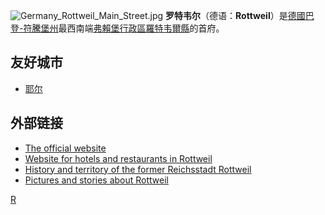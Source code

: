 {{德国城市
| 市徽图 = Image:Wappen Rottweil.svg
| 在德国内的位置图 = Image:Lage des Landkreises Rottweil in Deutschland.png
| 所属联邦州 = 巴登-符騰堡州
| 所属行政区 = 弗赖堡行政區
| 所属县 = 罗特韦尔县
| 坐标纬度 = 48
| 坐标纬度分 = 10
| 坐标经度 = 08
| 坐标经度分 = 37
| 海拔高度 = 557
| 面积 = 71.76
| 人口 = 25691
| 统计时间 = 2006年12月31日
| 人口密度 = 358
| 邮政编码 = 78611–78628
| 电话区号 = (+49) 0741
| 汽车牌号 = RW
| 政府地址 = 
| 政府网站 = www.rottweil.de
|}}


[[File:Germany_Rottweil_Main_Street.jpg|thumb]]
'''罗特韦尔'''（德语：'''Rottweil'''）是[[德國|德國]][[巴登-符騰堡州|巴登-符騰堡州]]最西南端[[弗賴堡行政區|弗賴堡行政區]][[罗特韦尔县|羅特韦爾縣]]的首府。

==友好城市==
* {{FRA}} [[耶尔|耶尔]]

==外部链接==
*[http://www.rottweil.de The official website] {{Wayback|url=http://www.rottweil.de/ |date=20090228171802 }}
*[http://www.rottweil-info.de Website for hotels and restaurants in Rottweil]
*[http://www.reichsstadt-rottweil.de History and territory of the former Reichsstadt Rottweil]
*[https://web.archive.org/web/20050324002255/http://rwbilder.de/ Pictures and stories about Rottweil]

{{巴登-符腾堡州行政区划}}

{{Authority control}}
[[Category:巴登-符腾堡州|R]]